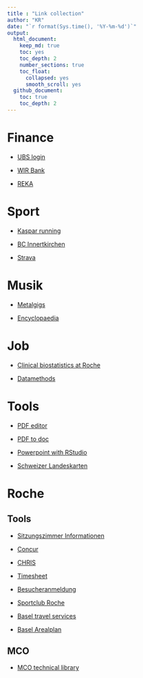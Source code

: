 ```yaml
---
title : "Link collection"
author: "KR"
date: "`r format(Sys.time(), '%Y-%m-%d')`"
output: 
  html_document:
    keep_md: true
    toc: yes
    toc_depth: 2
    number_sections: true
    toc_float:
      collapsed: yes
      smooth_scroll: yes
  github_document: 
    toc: true
    toc_depth: 2
---
```



# Finance

* [UBS login](https://ebanking-ch2.ubs.com/workbench/WorkbenchOpenAction.do?login&)

* [WIR Bank](https://wwwsec.wir.ch/authen/login)

* [REKA](https://idp.reka.ch/login/sls/idplogin)

# Sport

* [Kaspar running](https://rufi77.github.io/running/)

* [BC Innertkirchen](https://www.bcinnertkirchen.ch/)

* [Strava](https://www.strava.com/dashboard)

# Musik

* [Metalgigs](https://metalgigs.ch/konzerte)

* [Encyclopaedia](https://www.metal-archives.com/)

# Job

* [Clinical biostatistics at Roche](https://numbersman77.github.io/pharma/pharma.html)

* [Datamethods](https://discourse.datamethods.org/t/welcome-to-datamethods/8)

# Tools

* [PDF editor](https://pdfbob.com/editor/)

* [PDF to doc](https://pdf2doc.com/de/)

* [Powerpoint with RStudio](https://support.rstudio.com/hc/en-us/articles/360004672913-Rendering-PowerPoint-Presentations-with-RStudio)

* [Schweizer Landeskarten](https://map.geo.admin.ch/?topic=swisstopo)

# Roche

## Tools

* [Sitzungszimmer Informationen](http://cafm:18070/case/PSS/5472_SiZi/Forms/RoomListForm.aspx?2)

* [Concur](https://eu1.concursolutions.com/home.asp)

* [CHRIS](https://oneportal.roche.com/irj/portal/simplyone/home)

* [Timesheet](http://plansourcetime.roche.com/)

* [Besucheranmeldung](http://besucher.bas.roche.com/Forms/Logout.aspx)

* [Sportclub Roche](https://scroche.ch/sektionen1)

* [Basel travel services](https://sites.google.com/roche.com/basel-travel-services/home)

* [Basel Arealplan](https://sites.google.com/roche.com/realestatemanagement/services/site-map)

## MCO 

* [MCO technical library](https://recpoint.roche.com/rc/0571/MCO%20Technical%20Library/Forms/AllItems.aspx?RootFolder=%2Frc%2F0571%2FMCO%20Technical%20Library&&InitialTabId=Ribbon%2EDocument&VisibilityContext=WSSTabPersistence)
